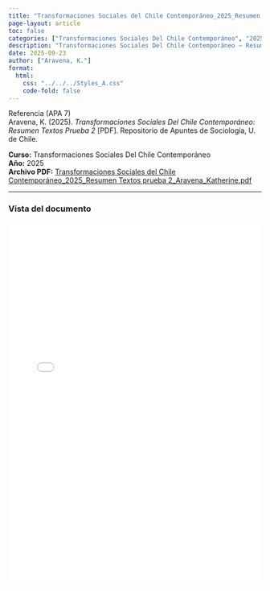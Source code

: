 ```yaml
---
title: "Transformaciones Sociales del Chile Contemporáneo_2025_Resumen Textos prueba 2_Aravena_Katherine.pdf"
page-layout: article
toc: false
categories: ["Transformaciones Sociales Del Chile Contemporáneo", "2025"]
description: "Transformaciones Sociales Del Chile Contemporáneo — Resumen Textos Prueba 2. PDF aportado por Aravena Katherine."
date: 2025-09-23
author: ["Aravena, K."]
format:
  html:
    css: "../../../Styles_A.css"
    code-fold: false
---
```


::: {.page-surface}

~~~{=html}
<div class="box-apa">
  <div class="box-apa-head">
    <span class="box-apa-kicker">Referencia (APA 7)</span>
  </div>
  <div class="box-apa-body">
    Aravena, K. (2025). <em>Transformaciones Sociales Del Chile Contemporáneo: Resumen Textos Prueba 2</em> [PDF]. Repositorio de Apuntes de Sociología, U. de Chile.
  </div>
</div>
~~~

**Curso:** Transformaciones Sociales Del Chile Contemporáneo  
**Año:** 2025  
**Archivo PDF:** [Transformaciones Sociales del Chile Contemporáneo_2025_Resumen Textos prueba 2_Aravena_Katherine.pdf](/resources/apuntes_Listos/Transformaciones%20Sociales%20del%20Chile%20Contempor%C3%A1neo_2025_Resumen%20Textos%20prueba%202_Aravena_Katherine.pdf)

---

### Vista del documento

<iframe src="/resources/apuntes_Listos/Transformaciones%20Sociales%20del%20Chile%20Contempor%C3%A1neo_2025_Resumen%20Textos%20prueba%202_Aravena_Katherine.pdf" width="100%" height="720" style="border:1px solid var(--borde); border-radius:12px;"></iframe>

:::
